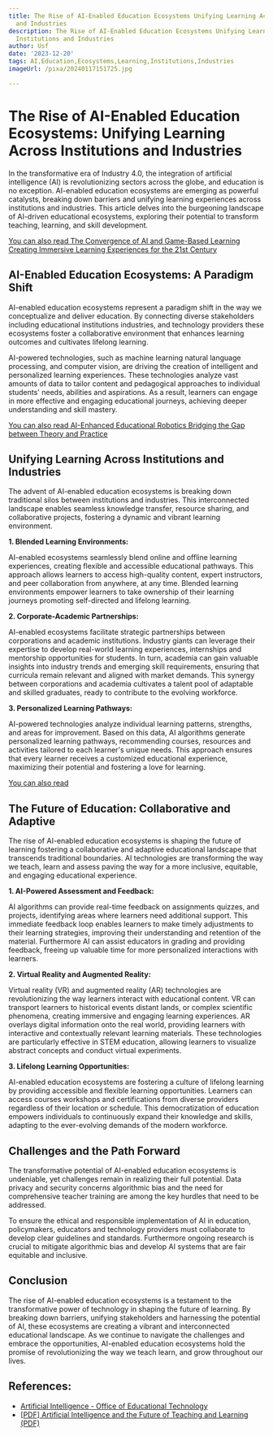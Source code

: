 ```yaml
---
title: The Rise of AI-Enabled Education Ecosystems Unifying Learning Across Institutions
  and Industries
description: The Rise of AI-Enabled Education Ecosystems Unifying Learning Across
  Institutions and Industries
author: Usf
date: '2023-12-20'
tags: AI,Education,Ecosystems,Learning,Institutions,Industries
imageUrl: /pixa/20240117151725.jpg

---
```

# The Rise of  AI-Enabled Education Ecosystems: Unifying Learning Across Institutions and Industries

In the transformative era  of Industry 4.0, the integration of artificial  intelligence  (AI) is revolutionizing sectors across the globe, and education is no exception. AI-enabled  education ecosystems are emerging  as powerful catalysts,  breaking down barriers and unifying learning experiences across institutions and  industries. This article delves into the burgeoning landscape of AI-driven educational ecosystems, exploring their potential to transform teaching, learning, and  skill development.

[You can also read The Convergence of AI and Game-Based Learning Creating  Immersive Learning Experiences for the 21st Century](The%20Convergence%20of%20AI%20and%20Game-Based%20Learning%20Creating%20Immersive%20Learning%20Experiences%20for%20the%2021st%20Century)


## AI-Enabled Education Ecosystems: A Paradigm  Shift

AI-enabled education ecosystems represent a paradigm shift  in the way we conceptualize and deliver education. By connecting diverse stakeholders  including educational institutions industries, and technology providers these ecosystems foster a collaborative environment that enhances learning outcomes and cultivates lifelong learning.

AI-powered technologies, such as machine learning natural language processing, and computer vision, are driving the  creation of  intelligent and personalized learning  experiences. These technologies analyze vast amounts of data to tailor  content and pedagogical approaches to individual  students' needs, abilities and aspirations. As a result, learners can engage in more effective and engaging  educational journeys, achieving deeper understanding and skill mastery.

[You can also read AI-Enhanced  Educational Robotics Bridging the Gap between Theory and Practice](AI-Enhanced%20Educational%20Robotics%20Bridging%20the%20Gap%20between%20Theory%20and%20Practice)


## Unifying Learning Across Institutions and Industries

The advent  of  AI-enabled education  ecosystems is breaking down traditional silos between institutions  and industries. This interconnected landscape enables seamless knowledge transfer, resource sharing, and collaborative projects, fostering a dynamic and vibrant learning environment.

**1.  Blended Learning Environments:**

AI-enabled ecosystems seamlessly blend online and offline learning experiences, creating flexible and accessible educational pathways. This approach allows  learners to access high-quality content, expert instructors, and  peer collaboration from anywhere, at any time. Blended learning  environments empower learners to take ownership of their learning journeys promoting self-directed and lifelong learning.

**2. Corporate-Academic Partnerships:**

AI-enabled ecosystems facilitate strategic partnerships between corporations and academic institutions. Industry giants can leverage their expertise to  develop real-world learning experiences, internships and mentorship opportunities for  students. In turn,  academia can gain valuable insights into industry trends and emerging skill requirements, ensuring that curricula remain relevant and aligned with market demands. This  synergy between corporations and academia cultivates a talent pool of adaptable and skilled graduates, ready to contribute  to  the evolving workforce.

**3. Personalized Learning  Pathways:**

AI-powered technologies analyze individual learning patterns, strengths, and areas for improvement.  Based on this data, AI algorithms generate personalized learning pathways, recommending courses, resources  and activities tailored to each learner's unique needs. This approach ensures that every learner receives a customized educational experience, maximizing their  potential and fostering a love for  learning.

[You can also read ]()


## The Future of Education:  Collaborative and Adaptive

The rise  of AI-enabled education ecosystems is shaping the  future of learning fostering  a collaborative  and  adaptive educational landscape that  transcends traditional boundaries. AI technologies are transforming the way we teach, learn and  assess paving the way for  a more  inclusive, equitable, and engaging educational experience.

**1. AI-Powered Assessment and Feedback:**

AI algorithms can provide  real-time feedback on assignments quizzes, and projects, identifying  areas where learners need additional support. This immediate feedback loop enables learners to  make  timely adjustments to their learning strategies, improving  their  understanding and retention of the material.  Furthermore AI  can assist educators in grading and providing feedback, freeing up valuable time for more personalized interactions with learners.

**2. Virtual Reality and Augmented Reality:**

Virtual reality (VR) and  augmented reality (AR) technologies are revolutionizing the way learners interact with educational content. VR can transport learners to historical events distant lands, or complex scientific phenomena, creating immersive and engaging learning  experiences. AR overlays digital information  onto the real world, providing learners with interactive and contextually relevant learning materials.  These technologies are particularly effective in STEM education, allowing  learners to visualize abstract concepts and conduct virtual experiments.

**3. Lifelong Learning Opportunities:**

AI-enabled education ecosystems are fostering a  culture of lifelong  learning by providing accessible and flexible learning opportunities.  Learners can access courses workshops and certifications from diverse  providers regardless of  their location  or schedule. This democratization  of education empowers individuals to  continuously expand their knowledge and skills, adapting to the ever-evolving demands of the modern workforce.

## Challenges and the Path Forward

The  transformative potential of AI-enabled education ecosystems is undeniable, yet challenges remain in realizing their full potential. Data privacy and security concerns  algorithmic bias and the need for comprehensive teacher training are among the key hurdles that need to be  addressed.

To ensure the ethical and responsible implementation of AI in education,  policymakers, educators and technology providers must collaborate to  develop clear guidelines and  standards. Furthermore  ongoing research is crucial to mitigate algorithmic bias and develop AI systems that are fair equitable and inclusive.

## Conclusion

The rise of AI-enabled education ecosystems  is a  testament to the transformative power of technology in shaping the  future of learning. By breaking down barriers, unifying stakeholders and harnessing the potential of AI, these ecosystems are creating a vibrant and interconnected educational landscape. As we continue to navigate the challenges and embrace the opportunities,  AI-enabled education ecosystems hold the promise of  revolutionizing the way we teach learn,  and  grow throughout our lives.

## References:
- [Artificial Intelligence - Office of Educational Technology](https://tech.ed.gov/ai/)
- [[PDF] Artificial Intelligence and the Future of Teaching and Learning (PDF)](https://www2.ed.gov/documents/ai-report/ai-report.pdf)
